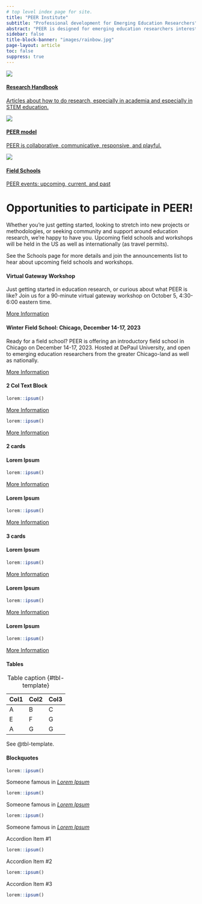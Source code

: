 ```yaml
---
# top level index page for site.
title: "PEER Institute"
subtitle: "Professional development for Emerging Education Researchers"
abstract: "PEER is designed for emerging education researchers interested in expanding their theoretical or methodological expertise. Through peer and near-peer exchange, PEER helps faculty, postdocs and graduate students through field schools, intensive workshops, research projects, mentoring, and community involvement. Many continue on after taking the program, doing research in working groups, submitting papers for peer reviewed publication or designing research projects with others. PEER focuses on Discipline-based Education Research, advancing both scholarship and teaching goals that are valued at all types of academic institutions."
sidebar: false
title-block-banner: "images/rainbow.jpg"
page-layout: article
toc: false
suppress: true
---
```



::: {.quarto-listing .quarto-listing-container-grid}
::: {.list .grid .quarto-listing-cols-3}

:::{.g-col-1 .card .card-body .text-center}
[![](images/sayrelab.png)](https://handbook.zaposa.com)

#### [Research Handbook](https://handbook.zaposa.com){.quarto-grid-link .card-title}

[Articles about how to do research, especially in academia and especially in STEM education.](https://handbook.zaposa.com){.quarto-grid-link}

:::

:::{.g-col-1 .card .card-body .text-center}
[![](images/peer.png)](model/index.qmd)

#### [PEER model](model/index.qmd){.quarto-grid-link .card-title}

[PEER is collaborative, communicative, responsive, and playful.](model/index.qmd){.quarto-grid-link}

:::


:::{.g-col-1 .card .card-body .text-center}
[![](images/pants.png)](schools/index.qmd)

#### [Field Schools](schools/index.qmd){.quarto-grid-link .card-title}

[PEER events: upcoming, current, and past](schools/index.qmd){ .quarto-grid-link}

:::


:::


:::

# Opportunities to participate in PEER!

Whether you’re just getting started, looking to stretch into new projects or methodologies, or seeking community and support around education research, we’re happy to have you. Upcoming field schools and workshops will be held in the US as well as internationally (as travel permits).

See the Schools page for more details and join the announcements list to hear about upcoming field schools and workshops.

:::::: {.quarto-listing .quarto-listing-container-grid}
::::: {.list .grid .quarto-listing-cols-2}

::::{.g-col-1 .card .card-body .text-center}
#### Virtual Gateway Workshop {.card-title}

Just getting started in education research, or curious about what PEER is like? Join us for a 90-minute virtual gateway workshop on October 5, 4:30-6:00 eastern time.

:::{more-info-button}
```{=HTML}
<a class="btn btn-primary rounded-pill text-center" data-padding-top="0" data-margin-bottom="0" href="http://localhost:7480/schools #gateway-workshops">
    <p>More Information</p>
</a>
```
:::

::::

::::{.g-col-1 .card .card-body .text-center}
#### Winter Field School: Chicago, December 14-17, 2023 {.card-title}

Ready for a field school? PEER is offering an introductory field school in Chicago on December 14-17, 2023. Hosted at DePaul University, and open to emerging education researchers from the greater Chicago-land as well as nationally.

:::{more-info-button}
```{=HTML}
<a class="btn btn-primary rounded-pill text-center" data-margin-top="0" data-margin-bottom="0" href="http://localhost:7480/schools/peer-chicago-2023/">
    <p>More Information</p>
</a>
```
:::

::::
:::::
::::::

<!-- Templates -->

<!-- 2-column text block -->
#### 2 Col Text Block
:::::: {.quarto-listing .quarto-listing-container-grid}
::::: {.list .grid .quarto-listing-cols-2}

::::{.g-col-1 .text-center}
```r
lorem::ipsum()
```
:::{more-info-button}
```{=HTML}
<a class="btn btn-primary rounded-pill text-center" data-margin-top="0" data-margin-bottom="0" href="contact.qmd">
    <p>More Information</p>
</a>
```
:::
::::

::::{.g-col-1 .text-center}
```r
lorem::ipsum()
```
:::{more-info-button}
```{=HTML}
<a class="btn btn-primary rounded-pill text-center" data-margin-top="0" data-margin-bottom="0" href="contact.qmd">
    <p>More Information</p>
</a>
```
:::
::::
:::::
::::::

<!-- 2 cards -->
#### 2 cards
:::::: {.quarto-listing .quarto-listing-container-grid}
::::: {.list .grid .quarto-listing-cols-2}

::::{.g-col-1 .card .card-body .text-center}
#### Lorem Ipsum

```r
lorem::ipsum()
```
:::{more-info-button}
```{=HTML}
<a class="btn btn-primary rounded-pill text-center" data-margin-top="0" data-margin-bottom="0" href="contact.qmd">
    <p>More Information</p>
</a>
```
:::

::::

::::{.g-col-1 .card .card-body .text-center}
#### Lorem Ipsum

```r
lorem::ipsum()
```
:::{more-info-button}
```{=HTML}
<a class="btn btn-primary rounded-pill text-center" data-margin-top="0" data-margin-bottom="0" href="contact.qmd">
    <p>More Information</p>
</a>
```
:::

::::
:::::
::::::

<!-- 3 cards -->
#### 3 cards
:::::: {.quarto-listing .quarto-listing-container-grid}
::::: {.list .grid .quarto-listing-cols-3}

::::{.g-col-1 .card .card-body .text-center}
#### **Lorem Ipsum**

```r
lorem::ipsum()
```
:::{more-info-button}
```{=HTML}
<a class="btn btn-primary rounded-pill text-center" data-margin-top="0" data-margin-bottom="0" href="contact.qmd">
    <p>More Information</p>
</a>
```
:::

::::

::::{.g-col-1 .card .card-body .text-center}
#### **Lorem Ipsum**

```r
lorem::ipsum()
```

:::{more-info-button}
```{=HTML}
<a class="btn btn-primary rounded-pill text-center" data-margin-top="0" data-margin-bottom="0" href="contact.qmd">
    <p>More Information</p>
</a>
```
:::

::::

::::{.g-col-1 .card .card-body .text-center}
#### **Lorem Ipsum**

```r
lorem::ipsum()
```
:::{more-info-button}
```{=HTML}
<a class="btn btn-primary rounded-pill text-center" data-margin-top="0" data-margin-bottom="0" href="contact.qmd">
    <p>More Information</p>
</a>
```
:::

::::
:::::
::::::

<!-- 3 column table -->
#### Tables
| Col1 | Col2 | Col3 |
|------|------|------|
| A    | B    | C    |
| E    | F    | G    |
| A    | G    | G    |

: Table caption {#tbl-template}

See @tbl-template.

<!-- Blockquote Grid -->
#### Blockquotes
::::::: {.quarto-listing .quarto-listing-container-grid}
:::::: {.list .grid .quarto-listing-cols-3}
:::::{.blockquote .mb-0}
```r
lorem::ipsum()
```
:::{.blockquote-footer}
Someone famous in *[Lorem Ipsum](contact.qmd)*
:::
:::::

:::::{.blockquote .mb-0}
```r
lorem::ipsum()
```
:::{.blockquote-footer}
Someone famous in *[Lorem Ipsum](contact.qmd)*
:::
:::::

:::::{.blockquote .mb-0}
```r
lorem::ipsum()
```
:::{.blockquote-footer}
Someone famous in *[Lorem Ipsum](contact.qmd)*
:::
:::::
::::::
:::::::

<!-- Accordion Folds -->
::::::{.accordion id="accordionExample"}
:::::{.accordion-item}
::::{.accordion-header id="headingOne"}
:::{.accordion-button .collapsed type="button" data-bs-toggle="collapse" data-bs-target="#collapseOne" aria-expanded="false" aria-controls="collapseOne"}
Accordion Item #1
:::
::::
::::{.accordion-collapse .collapse id="collapseOne" aria-labelledby="headingOne" data-bs-parent="#accordionExample"}
:::{.accordion-body}
```r
lorem::ipsum()
```
:::
::::
:::::
:::::{.accordion-item}
::::{.accordion-header id="headingTwo"}
:::{.accordion-button .collapsed type="button" data-bs-toggle="collapse" data-bs-target="#collapseTwo" aria-expanded="false" aria-controls="collapseTwo"}
Accordion Item #2
:::
::::
::::{.accordion-collapse .collapse id="collapseTwo" aria-labelledby="headingTwo" data-bs-parent="#accordionExample"}
:::{.accordion-body}
```r
lorem::ipsum()
```
:::
::::
:::::
:::::{.accordion-item}
::::{.accordion-header id="headingThree"}
:::{.accordion-button .collapsed type="button" data-bs-toggle="collapse" data-bs-target="#collapseThree" aria-expanded="false" aria-controls="collapseThree"}
Accordion Item #3
:::
::::
::::{.accordion-collapse .collapse id="collapseThree" aria-labelledby="headingThree" data-bs-parent="#accordionExample"}
:::{.accordion-body}
```r
lorem::ipsum()
```
:::
::::
:::::
::::::